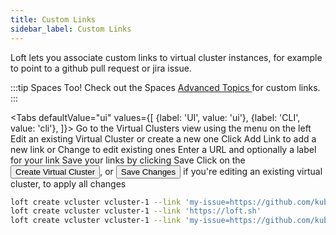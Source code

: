 ```yaml
---
title: Custom Links
sidebar_label: Custom Links
---
```



Loft lets you associate custom links to virtual cluster instances, for example to point to a github pull request or jira issue.

:::tip Spaces Too!
Check out the Spaces [Advanced Topics ](../spaces/custom-links) for custom links.
:::

<Tabs
    defaultValue="ui"
    values={[
        {label: 'UI', value: 'ui'},
        {label: 'CLI', value: 'cli'},
    ]}>
    <TabItem value="ui">
      <Step>
        Go to the <NavStep>Virtual Clusters</NavStep> view using the menu on the left
      </Step>
      <Step>
        Edit an existing Virtual Cluster or create a new one
      </Step>
      <Step>
        Click <Label>Add Link</Label> to add a new link or <Label>Change</Label> to edit existing ones
      </Step>
      <Step>
        Enter a URL and optionally a label for your link
      </Step>
      <Step>
        Save your links by clicking <Label>Save</Label>
      </Step>
      <Step>
        Click on the <Button>Create Virtual Cluster</Button>, 
        or <Button>Save Changes</Button> if you're editing an existing virtual cluster,
        to apply all changes
      </Step>
    </TabItem>
<TabItem value="cli">

```bash
loft create vcluster vcluster-1 --link 'my-issue=https://github.com/kubernetes/kubernetes/pull/1234'
loft create vcluster vcluster-1 --link 'https://loft.sh'
loft create vcluster vcluster-1 --link 'my-issue=https://github.com/kubernetes/kubernetes/pull/1234,documentation=https://example.com/docs'
``` 

</TabItem>
</Tabs>
